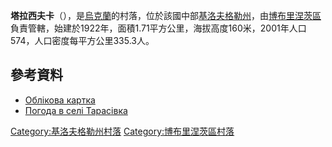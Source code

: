 <!-- 檔案不存在 [[Image:Тарасівка_(Бобринецький_район).JPG|right]] -->

{{coord|47|58|33|N|32|6|12|E|scale:100000_region:UA|display=title}}

'''塔拉西夫卡'''（{{lang-uk|Тарасівка}}），是[[烏克蘭|烏克蘭]]的村落，位於該國中部[[基洛夫格勒州|基洛夫格勒州]]，由[[博布里涅茨區|博布里涅茨區]]負責管轄，始建於1922年，面積1.71平方公里，海拔高度160米，2001年人口574，人口密度每平方公里335.3人。

==參考資料==
* [http://gska2.rada.gov.ua/pls/z7502/A005?rdat1=11.11.2008&rf7571=16419 Облікова картка]{{dead link|date=2017年12月 |bot=InternetArchiveBot |fix-attempted=yes }}
* [http://weather.in.ua/ua/kirovogradskaja/25780 Погода в селі Тарасівка] {{Wayback|url=http://weather.in.ua/ua/kirovogradskaja/25780 |date=20160305091336 }}

{{DEFAULTSORT:Тарасівка}}
[[Category:基洛夫格勒州村落|Category:基洛夫格勒州村落]]
[[Category:博布里涅茨區村落|Category:博布里涅茨區村落]]


{{Kirovohrad-geo-stub}}